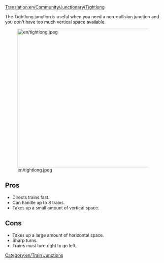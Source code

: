 [[Translation:en/Community/Junctionary/Tightlong]]

{{en/junctionsmenu}}
The Tightlong junction is useful when you need a non-collision junction and you don't have too much vertical space available.

[[File:en/tightlong.jpeg|thumb|450px|none]]

==Pros==
* Directs trains fast.
* Can handle up to 8 trains.
* Takes up a small amount of vertical space.

==Cons==
* Takes up a large amount of horizontal space.
* Sharp turns.
* Trains must turn right to go left.


[[Category:en/Train Junctions]]